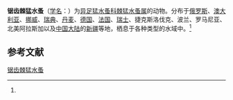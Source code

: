 {{Speciesbox
| name = 锯齿棘猛水蚤
| status = 
| status_system = 
| image = 
| genus = Attheyella
| species = dentata
| authority = (Poggenpol, 1874)<ref name='id12518'>{{cite web| url =http://www.bioinfo.cn/db05/BjdwSpecies.php?action=view&id=12518| title =锯齿棘猛水蚤| work =《中国动物物种编目数据库》| publisher =中国科学院微生物研究所| author =中国科学院动物研究所| accessdate =2009-04-28| deadurl =yes| archiveurl =https://web.archive.org/web/20160305015303/http://www.bioinfo.cn/db05/BjdwSpecies.php?action=view&id=12518| archivedate =2016-03-05}}</ref>
}}

'''锯齿棘猛水蚤'''（[[学名|学名]]：{{lang|la|''Attheyella dentata''}}）为[[异足猛水蚤科|异足猛水蚤科]][[棘猛水蚤属|棘猛水蚤属]]的动物。分布于[[俄罗斯|俄罗斯]]、[[澳大利亚|澳大利亚]]、[[挪威|挪威]]、[[瑞典|瑞典]]、[[丹麦|丹麦]]、[[德国|德国]]、[[法国|法国]]、[[瑞士|瑞士]]、捷克斯洛伐克、波兰、罗马尼亚、北美阿拉斯加以及[[中国大陆|中国大陆]]的[[新疆|新疆]]等地，栖息于各种类型的水域中。<ref name='id12518'/>

== 参考文献 ==
{{reflist}}

{{Wikispecies|Attheyella dentata}}

{{taxonbar}}

[[Category:棘猛水蚤属|锯齿棘猛水蚤]]


{{节肢动物小作品}}